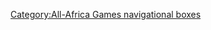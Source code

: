 {{Navbox
| name      = 非洲國家奧林匹克委員會聯合會舉辦的綜合運動會
| title     = [[非洲國家奧林匹克委員會聯合會]]舉辦的綜合運動會
| listclass = hlist

| state     = {{{state|autocollapse}}}

| group1 = [[非洲運動會]]
| list1  = 
* [[1965年全非運動會|布拉薩市 1965]]
* [[1973年全非運動會|拉哥斯 1973]]
* [[1978年全非運動會|阿爾及爾 1978]]
* [[1987年全非運動會|奈洛比 1987]]
* [[1991年全非運動會|開羅 1991]]
* [[1995年全非運動會|哈拉雷 1995]]
* [[1999年全非運動會|約翰內斯堡 1999]]
* [[2003年全非運動會|阿布加 2003]]
* [[2007年全非運動會|阿爾及爾 2007]]
* [[2011年全非運動會|馬布多 2011]]
* [[2015年非洲運動會|布拉薩市 2015]]
* [[2019年非洲運動會|盧薩卡 2019]]

| group2 = [[非洲青年運動會]]
| list2  = 
* [[2010年非洲青年運動會|拉巴特 2010]]
* [[2014年非洲青年運動會|嘉柏隆里 2014]]
* [[2018年非洲青年運動會|阿爾及爾 2018]]

| group3 = 洲際運動會
| list3  = 
* [[亞非運動會]]

}}<noinclude>
{{collapsible option}}
[[Category:All-Africa Games navigational boxes]]
</noinclude>